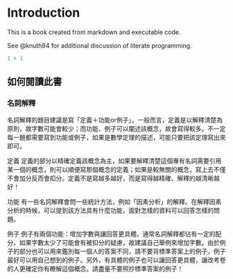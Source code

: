 # Introduction

This is a book created from markdown and executable code.

See @knuth84 for additional discussion of literate programming.

```r
1 + 1
```

## 如何閱讀此書

### 名詞解釋

名詞解釋的題目建議是寫「定義＋功能or例子」，一般而言，定義是以解釋清楚為原則，故字數可能會較少；而功能、例子可以闡述該概念，故會寫得較多。不一定每一題都需要寫到功能或例子，如果是數學定理的描述，可能只要把該定理寫出來即可。

定義
定義的部分以精確定義該概念為主，如果要解釋清楚這個專有名詞需要引用某一個的概念，則可以順便寫那個概念的定義；如果是較無關的概念，寫上去不僅不會加分反而會扣分。定義不是寫越多越好，而是寫得越精確、解釋的越清晰越好！

功能
有一些名詞解釋會問一些統計方法，例如「因素分析」的解釋。在解釋因素分析的時候，可以提到該方法具有什麼功能，面對怎樣的資料可以回答怎樣的問題。


例子
例子有兩個功能：增加字數與讓回答更具體。通常名詞解釋都佔有一定的配分，如果字數太少了可能會有被扣分的疑慮，故建議自己舉例來增加字數。由於例子的部分也可以用來鑑別每一個人的答案不同，請不要背標準答案上的例子，例子最好可以用自己想到的例子。另外，有具體的例子也可以讓回答更具體，讓改考卷的人更確定你有瞭解這個概念。請盡量不要照抄標準答案的例子！
